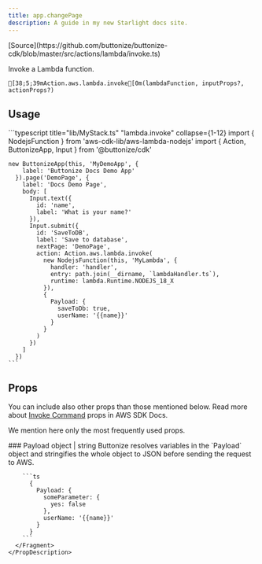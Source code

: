 ```yaml
---
title: app.changePage
description: A guide in my new Starlight docs site.
---
```



<FrameworkSelect>
	<FrameworkContent>
		<Fragment slot="cdk">
			[Source](https://github.com/buttonize/buttonize-cdk/blob/master/src/actions/lambda/invoke.ts)
		</Fragment>
	</FrameworkContent>
</FrameworkSelect>

Invoke a Lambda function.

```ansi
[38;5;39mAction.aws.lambda.invoke[0m(lambdaFunction, inputProps?, actionProps?)
```

## Usage

<FrameworkContent>
  <Fragment slot="cdk">
    ```typescript title="lib/MyStack.ts" "lambda.invoke" collapse={1-12}
    import { NodejsFunction } from 'aws-cdk-lib/aws-lambda-nodejs'
    import { Action, ButtonizeApp, Input } from '@buttonize/cdk'

    new ButtonizeApp(this, 'MyDemoApp', {
        label: 'Buttonize Docs Demo App'
      }).page('DemoPage', {
        label: 'Docs Demo Page',
        body: [
          Input.text({
            id: 'name',
            label: 'What is your name?'
          }),
          Input.submit({
            id: 'SaveToDB',
            label: 'Save to database',
            nextPage: 'DemoPage',
            action: Action.aws.lambda.invoke(
              new NodejsFunction(this, 'MyLambda', {
                handler: 'handler',
                entry: path.join(__dirname, `lambdaHandler.ts`),
                runtime: lambda.Runtime.NODEJS_18_X
              }),
              {
                Payload: {
                  saveToDb: true,
                  userName: '{{name}}'
                }
              }
            )
          })
        ]
      })
    ```

  </Fragment>
</FrameworkContent>

## Props

You can include also other props than those mentioned below. Read more about [Invoke Command](https://docs.aws.amazon.com/AWSJavaScriptSDK/v3/latest/Package/-aws-sdk-client-lambda/Interface/InvocationRequest/) props in AWS SDK Docs.

We mention here only the most frequently used props.

<FrameworkContent>
  <Fragment slot="cdk">
    <PropDescription>
      <Fragment slot="title">
        ### Payload
      </Fragment>
      <PropMarker slot="markers" type="optional" />
      <Fragment slot="type">object | string</Fragment>
      <Fragment slot="description">
         Buttonize resolves variables in the `Payload` object and stringifies the whole object to JSON before sending the request to AWS.

        ```ts
          {
            Payload: {
              someParameter: {
                yes: false
              },
              userName: '{{name}}'
            }
          }
        ```
      </Fragment>
    </PropDescription>

  </Fragment>
</FrameworkContent>

